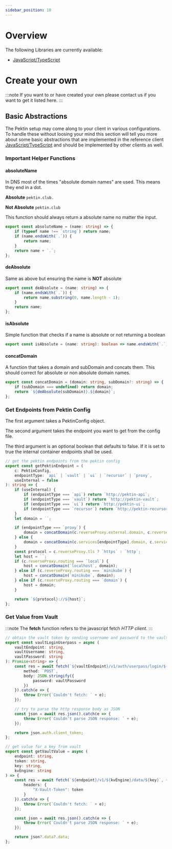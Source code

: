 ```yaml
---
sidebar_position: 10
---
```


# Overview

The following Libraries are currently available:

-   [JavaScript/TypeScript](./js-ts)

# Create your own

:::note
If you want to or have created your own please contact us if you want to get it listed here.
:::

## Basic Abstractions

The Pektin setup may come along to your client in various configurations. To handle these without loosing your mind this section will tell you more about some basic abstractions that are implemented in the reference client [JavaScript/TypeScript](./js-ts) and should be implemented by other clients as well.

### Important Helper Functions

#### absoluteName

In DNS most of the times "absolute domain names" are used.
This means they end in a dot.

**Absolute**
`pektin.club.`

**Not Absolute**
`pektin.club`

This function should always return a absolute name no matter the input.

```ts
export const absoluteName = (name: string) => {
    if (typeof name !== `string`) return name;
    if (name.endsWith(`.`)) {
        return name;
    }
    return name + `.`;
};
```

#### deAbsolute

Same as above but ensuring the name is **NOT** absolute

```ts
export const deAbsolute = (name: string) => {
    if (name.endsWith(`.`)) {
        return name.substring(0, name.length - 1);
    }
    return name;
};
```

#### isAbsolute

Simple function that checks if a name is absolute or not returning a boolean

```ts
export const isAbsolute = (name: string): boolean => name.endsWith(`.`);
```

#### concatDomain

A function that takes a domain and subDomain and concats them.
This should correct for absolute or non absolute domain names.

```ts
export const concatDomain = (domain: string, subDomain?: string) => {
    if (subDomain === undefined) return domain;
    return `${deAbsolute(subDomain)}.${domain}`;
};
```

### Get Endpoints from Pektin Config

The first argument takes a PektinConfig object.

The second argument takes the endpoint you want to get from the config file.

The third argument is an optional boolean that defaults to false. If it is set to true the internal container endpoints shall be used.

```ts
// get the pektin endpoints from the pektin config
export const getPektinEndpoint = (
    c: PektinConfig,
    endpointType: `api` | `vault` | `ui` | `recursor` | `proxy`,
    useInternal = false
): string => {
    if (useInternal) {
        if (endpointType === `api`) return `http://pektin-api`;
        if (endpointType === `vault`) return `http://pektin-vault`;
        if (endpointType === `ui`) return `http://pektin-ui`;
        if (endpointType === `recursor`) return `http://pektin-recursor`;
    }
    let domain = ``;

    if (endpointType === `proxy`) {
        domain = concatDomain(c.reverseProxy.external.domain, c.reverseProxy.external.subDomain);
    } else {
        domain = concatDomain(c.services[endpointType].domain, c.services[endpointType].subDomain);
    }
    const protocol = c.reverseProxy.tls ? `https` : `http`;
    let host = ``;
    if (c.reverseProxy.routing === `local`) {
        host = concatDomain(`localhost`, domain);
    } else if (c.reverseProxy.routing === `minikube`) {
        host = concatDomain(`minikube`, domain);
    } else if (c.reverseProxy.routing === `domain`) {
        host = domain;
    }

    return `${protocol}://${host}`;
};
```

### Get Value from Vault

:::note
The **fetch** function refers to the javascript fetch _HTTP client_.
:::

```ts
// obtain the vault token by sending username and password to the vault endpoint
export const vaultLoginUserpass = async (
    vaultEndpoint: string,
    vaultUsername: string,
    vaultPassword: string
): Promise<string> => {
    const res = await fetch(`${vaultEndpoint}/v1/auth/userpass/login/${vaultUsername}`, {
        method: `POST`,
        body: JSON.stringify({
            password: vaultPassword
        })
    }).catch(e => {
        throw Error(`Couldn't fetch: ` + e);
    });

    // try to parse the http response body as JSON
    const json = await res.json().catch(e => {
        throw Error(`Couldn't parse JSON response: ` + e);
    });

    return json.auth.client_token;
};
```

```ts
// get value for a key from vault
export const getVaultValue = async (
    endpoint: string,
    token: string,
    key: string,
    kvEngine: string
) => {
    const res = await fetch(`${endpoint}/v1/${kvEngine}/data/${key}`, {
        headers: {
            "X-Vault-Token": token
        }
    }).catch(e => {
        throw Error(`Couldn't fetch: ` + e);
    });

    const json = await res.json().catch(e => {
        throw Error(`Couldn't parse JSON response: ` + e);
    });

    return json?.data?.data;
};
```
